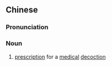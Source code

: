 ==Chinese==
{{zh-forms|s=汤头}}

===Pronunciation===
{{zh-pron
|m=tāngtóu
|c=tong1 tau4
|mn=thng-thâu
|cat=n
}}

===Noun===
{{zh-noun}}

# {{lb|zh|TCM}} [[prescription]] for a [[medical]] [[decoction]]